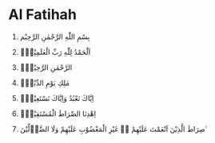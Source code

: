 
# Al Fatihah 

1. <FontSize size="xx-large">بِسْمِ اللّٰهِ الرَّحْمٰنِ الرَّحِيْم</FontSize>

2. <FontSize size="xx-large">اَلْحَمْدُ لِلّٰهِ رَبِّ الْعٰلَمِيْنَۙ</FontSize>

3. <FontSize size="xx-large">الرَّحْمٰنِ الرَّحِيْمِۙ</FontSize>

4. <FontSize size="xx-large">مٰلِكِ يَوْمِ الدِّيْنِۗ</FontSize>

5. <FontSize size="xx-large">اِيَّاكَ نَعْبُدُ وَاِيَّاكَ نَسْتَعِيْنُۗ</FontSize>

6. <FontSize size="xx-large">اِهْدِنَا الصِّرَاطَ الْمُسْتَقِيْمَۙ</FontSize>

7. <FontSize size="xx-large">صِرَاطَ الَّذِيْنَ اَنْعَمْتَ عَلَيْهِمْ ەۙ غَيْرِ الْمَغْضُوْبِ عَلَيْهِمْ وَلَا الضَّاۤلِّيْنَ ࣖ</FontSize>
